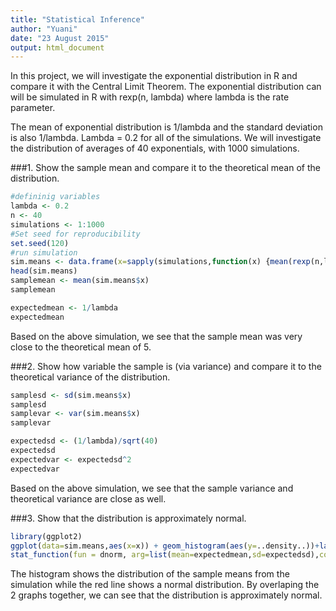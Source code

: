 ```yaml
---
title: "Statistical Inference"
author: "Yuani"
date: "23 August 2015"
output: html_document
---
```


In this project, we will investigate the exponential distribution in R and compare it with the Central Limit Theorem. The exponential distribution can will be simulated in R with rexp(n, lambda) where lambda is the rate parameter. 

The mean of exponential distribution is 1/lambda and the standard deviation is also 1/lambda. Lambda = 0.2 for all of the simulations. We will investigate the distribution of averages of 40 exponentials, with 1000 simulations.

###1. Show the sample mean and compare it to the theoretical mean of the distribution.

```r
#defininig variables
lambda <- 0.2
n <- 40
simulations <- 1:1000
#Set seed for reproducibility
set.seed(120)
#run simulation
sim.means <- data.frame(x=sapply(simulations,function(x) {mean(rexp(n,lambda))}))
head(sim.means)
samplemean <- mean(sim.means$x)
samplemean

expectedmean <- 1/lambda
expectedmean

```

Based on the above simulation, we see that the sample mean was very close to the theoretical mean of 5.

###2. Show how variable the sample is (via variance) and compare it to the theoretical variance of the distribution.


```r
samplesd <- sd(sim.means$x)
samplesd
samplevar <- var(sim.means$x)
samplevar

expectedsd <- (1/lambda)/sqrt(40)
expectedsd
expectedvar <- expectedsd^2
expectedvar

```

Based on the above simulation, we see that the sample variance and theoretical variance are close as well.

###3. Show that the distribution is approximately normal.

```r
library(ggplot2)
ggplot(data=sim.means,aes(x=x)) + geom_histogram(aes(y=..density..))+labs(title="Distribution of Means for 1000 Samples") +  labs(x="Mean", y="Count") +
stat_function(fun = dnorm, arg=list(mean=expectedmean,sd=expectedsd),color="red",size=1)
```

The histogram shows the distribution of the sample means from the simulation while the red line shows a normal distribution. By overlaping the 2 graphs together, we can see that the distribution is approximately normal.

